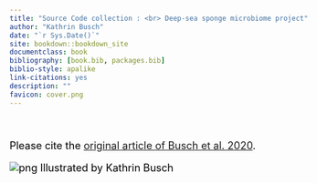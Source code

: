 ```yaml
--- 
title: "Source Code collection : <br> Deep-sea sponge microbiome project"
author: "Kathrin Busch"
date: "`r Sys.Date()`"
site: bookdown::bookdown_site
documentclass: book
bibliography: [book.bib, packages.bib]
biblio-style: apalike
link-citations: yes
description: ""
favicon: cover.png
---
```


# {-}
Please cite the [original article of Busch et al. 2020](https://doi.org/10.5194/bg-2020-15).

![png](cover.png)
Illustrated by Kathrin Busch




<style type="text/css">

body{ /* Normal  */
      font-size: 18px;
      color: Black;
  }
td {  /* Table  */
  font-size: 8px;
}
h1.title {
  font-size: 58px;
  color: #8195cc;
}
h1 { /* Header 1 */
  font-size: 40px;
  color: #8195cc;
}
h2 { /* Header 2 */
    font-size: 22px;
  color: #e5e5e5;
}
h3 { /* Header 3 */
  font-size: 18px;
  font-family: "Times New Roman", Times, serif;
  color: #e5e5e5;
}
code.r{ /* Code block */
    font-size: 12px;
}
pre { /* Code block - determines code spacing between lines */
    font-size: 14px;
}
</style>



